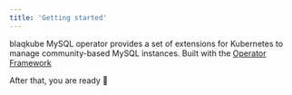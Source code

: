 ```yaml
---
title: 'Getting started'
---
```


blaqkube MySQL operator provides a set of extensions for Kubernetes to manage
community-based MySQL instances. Built with the
[Operator Framework](https://github.com/operator-framework)


After that, you are ready 🚀
